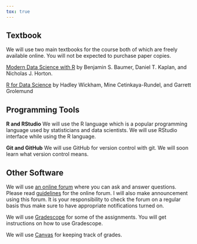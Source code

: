 ```yaml
---
tox: true
---
```


## Textbook

We will use two main textbooks for the course both of which are freely available online. You will not be expected to purchase paper copies. 

[Modern Data Science with R](https://mdsr-book.github.io/mdsr2e) by Benjamin S. Baumer, Daniel T. Kaplan, and Nicholas J. Horton. 

[R for Data Science](https://r4ds.hadley.nz/) by Hadley Wickham, Mine Cetinkaya-Rundel, and Garrett Grolemund

## Programming Tools

**R and RStudio** We will use the R language which is a popular programming language used by statisticians and data scientists. We will use RStudio interface while using the R language.

**Git and GitHub** We will use GitHub for version control with git. We will soon learn what version control means.

## Other Software

We will use [an online forum]({{< var course.discussion >}}) where you can ask and answer questions. Please read [guidelines](03-policies.html#online-discussion) for the online forum. I will also make announcement using this forum. It is your responsibility to check the forum on a regular basis thus make sure to have appropriate notifications turned on.

We will use [Gradescope]({{< var course.gradescope >}}) for some of the assignments. You will get instructions on how to use Gradescope.


We will use [Canvas]({{< var course.lms >}}) for keeping track of grades.


      
		
	